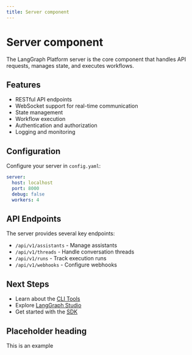 ```yaml
---
title: Server component
---
```


# Server component

The LangGraph Platform server is the core component that handles API requests, manages state, and executes workflows.

## Features

- RESTful API endpoints
- WebSocket support for real-time communication
- State management
- Workflow execution
- Authentication and authorization
- Logging and monitoring

## Configuration

Configure your server in `config.yaml`:

```yaml
server:
  host: localhost
  port: 8000
  debug: false
  workers: 4
```

## API Endpoints

The server provides several key endpoints:

- `/api/v1/assistants` - Manage assistants
- `/api/v1/threads` - Handle conversation threads
- `/api/v1/runs` - Track execution runs
- `/api/v1/webhooks` - Configure webhooks

## Next Steps

- Learn about the [CLI Tools](/langgraph-platform/components/cli)
- Explore [LangGraph Studio](/langgraph-platform/components/studio)
- Get started with the [SDK](/langgraph-platform/components/sdk) 

## Placeholder heading

This is an example